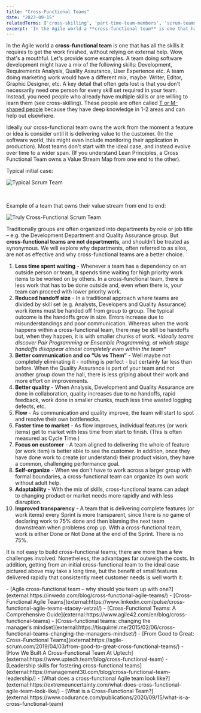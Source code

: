 ```yaml
---
title: "Cross-Functional Teams"
date: "2023-09-15"
relatedTerms: ['cross-skilling', 'part-time-team-members', 'scrum-teams', 'special-teams']
excerpt: 'In the Agile world a **cross-functional team** is one that has all the skills it requires'
---
```


In the Agile world a **cross-functional team** is one that has all the skills it requires to get the work finished, without relying on external help. Wow, that's a mouthful. Let's provide some examples. A team doing software development might have a mix of the following skills: Development, Requirements Analysis, Quality Assurance, User Experience etc. A team doing marketing work would have a different mix, maybe: Writer, Editor, Graphic Designer, etc. A key detail that often gets lost is that you don't necessarily need one person for every skill set required in your team. Instead, you need people who already have multiple skills or are willing to learn them (see cross-skilling). These people are often called [T or M-shaped people](/blog/how-to-cross-skill-and-grow-t-shaped-team-members) because they have deep knowledge in 1-2 areas and can help out elsewhere.

Ideally our cross-functional team owns the work from the moment a feature or idea is consider until it is delivering value to the customer. (In the software world, this might even include monitoring their application in production). Most teams don't start with the ideal case, and instead evolve over time to a wider span. (If you understand Lean Principles, a Cross Functional Team owns a Value Stream Map from one end to the other).

Typical initial case:

![Typical Scrum Team](src/content/glossary/cross-functional-teams/images/DevOps-Mindset-Kanban-Board-Typical-Scrum-Team-1024x161.png)

 

Example of a team that owns their value stream from end to end:

![Truly Cross-Functional Scrum Team](src/content/glossary/cross-functional-teams/images/DevOps-Mindset-Kanban-Board-blog-variation-2-1024x170.jpg)

Traditionally groups are often organized into departments by role or job title – e.g. the Development Department and Quality Assurance group. But **cross-functional teams are not departments**, and shouldn’t be treated as synonymous. We will explore why departments, often referred to as silos, are not as effective and why cross-functional teams are a better choice.

1. **Less time spent waiting** - Whenever a team has a dependency on an outside person or team, it spends time waiting for high priority work items to be worked on by others. In a cross-functional team, there is less work that has to be done outside and, even when there is, your team can proceed with lower priority work.
2. **Reduced handoff size** - In a traditional approach where teams are divided by skill set (e.g. Analysts, Developers and Quality Assurance) work items must be handed off from group to group. The typical outcome is the handoffs grow in size. Errors increase due to misunderstandings and poor communication. Whereas when the work happens within a cross-functional team, there may be still be handoffs but, when they happen, it is with smaller chunks of work. _\*Ideally teams discover Pair Programming or Ensemble Programming, at which stage handoffs disappear almost completely even within the team\*_
3. **Better communication and co “Us vs Them”** - Well maybe not completely eliminating it - nothing is perfect - but certainly far less than before. When the Quality Assurance is part of your team and not another group down the hall, there is less griping about their work and more effort on improvements.
4. **Better quality** - When Analysis, Development and Quality Assurance are done in collaboration, quality increases due to no handoffs, rapid feedback, work done in smaller chunks, much less time wasted logging defects, etc.
5. **Flow** - As communication and quality improve, the team will start to spot and resolve their own bottlenecks.
6. **Faster time to market** - As flow improves, individual features (or work items) get to market with less time from start to finish. (This is often measured as Cycle Time.)
7. **Focus on customer** - A team aligned to delivering the whole of feature (or work item) is better able to see the customer. In addition, once they have done work to create (or understand) their product vision, they have a common, challenging performance goal.
8. **Self-organize** - When we don't have to work across a larger group with formal boundaries, a cross-functional team can organize its own work without adult help.
9. **Adaptability** - With the mix of skills, cross-functional teams can adapt to changing product or market needs more rapidly and with less disruption.
10. **Improved transparency** - A team that is delivering complete features (or work items) every Sprint is more transparent, since there is no game of declaring work to 75% done and then blaming the next team downstream when problems crop up. With a cross-functional team, work is either Done or Not Done at the end of the Sprint. There is no 75%.

It is not easy to build cross-functional teams; there are more than a few challenges involved. Nonetheless, the advantages far outweigh the costs. In addition, getting from an initial cross-functional team to the ideal case pictured above may take a long time, but the benefit of small features delivered rapidly that consistently meet customer needs is well worth it.

<HighlightBox heading="Resource Links" variant="resourceLinks">
- [Agile cross-functional team – why should you team up with one?](external:https://inwedo.com/blog/cross-functional-agile-teams/)
- [Cross-Functional Agile Teams](external:https://www.linkedin.com/pulse/cross-functional-agile-teams-stacey-vetzal/)
- [Cross-Functional Teams: A Comprehensive Guide](external:https://www.agile42.com/en/blog/cross-functional-teams)
- [Cross-functional teams: changing the manager’s mindset](external:https://tisquirrel.me/2015/02/06/cross-functional-teams-changing-the-managers-mindset/)
- [From Good to Great: Cross-Functional Teams](external:https://agile-scrum.com/2019/04/03/from-good-to-great-cross-functional-teams/)
- [How We Built A Cross-Functional Team At Uptech](external:https://www.uptech.team/blog/cross-functional-team)
- [Leadership skills for fostering cross-functional teams](external:https://management30.com/blog/cross-functional-team-leadership/)
- [What does a cross-functional Agile team look like?](external:https://extremeuncertainty.com/what-does-cross-functional-agile-team-look-like/)
- [What is a Cross-Functional Team?](external:https://www.codurance.com/publications/2020/09/15/what-is-a-cross-functional-team)
</HighlightBox>

